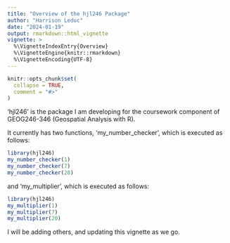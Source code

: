 ```yaml
---
title: "Overview of the hjl246 Package"
author: "Harrison Leduc"
date: "2024-01-19"
output: rmarkdown::html_vignette
vignette: >
  %\VignetteIndexEntry{Overview}
  %\VignetteEngine{knitr::rmarkdown}
  %\VignetteEncoding{UTF-8}
---
```


```r
knitr::opts_chunk$set(
  collapse = TRUE,
  comment = "#>"
)
```

'hjl246' is the package I am developing for the coursework component of GEOG246-346 (Geospatial Analysis with R).

It currently has two functions, 'my_number_checker', which is executed as follows:

```r
library(hjl246)
my_number_checker(1)
my_number_checker(7)
my_number_checker(20)
```

and 'my_multiplier', which is executed as follows:

```r
library(hjl246)
my_multiplier(1)
my_multiplier(7)
my_multiplier(20)
```

I will be adding others, and updating this vignette as we go.
